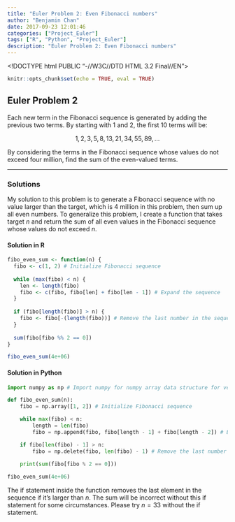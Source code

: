 ```yaml
---
title: "Euler Problem 2: Even Fibonacci numbers"
author: "Benjamin Chan"
date: 2017-09-23 12:01:46
categories: ["Project_Euler"]
tags: ["R", "Python", "Project_Euler"]
description: "Euler Problem 2: Even Fibonacci numbers"
---
```


<!DOCTYPE html PUBLIC "-//W3C//DTD HTML 3.2 Final//EN">
<html>
<head>
<title>Mathedemo</title>
<script type="text/x-mathjax-config">
  MathJax.Hub.Config({tex2jax: {inlineMath: [['$','$'], ['\\(','\\)']]}});
</script>
<script type="text/javascript" async
  src="https://cdnjs.cloudflare.com/ajax/libs/mathjax/2.7.2/MathJax.js?config=TeX-MML-AM_CHTML">
</script>
</head>

```r
knitr::opts_chunk$set(echo = TRUE, eval = TRUE)
```

## Euler Problem 2

Each new term in the Fibonacci sequence is generated by adding the previous two terms. By starting with 1 and 2, the first 10 terms will be:

$$1, 2, 3, 5, 8, 13, 21, 34, 55, 89, ...$$

By considering the terms in the Fibonacci sequence whose values do not exceed four million, find the sum of the even-valued terms.

---

### Solutions

My solution to this problem is to generate a Fibonacci sequence with no value larger than the target, which is 4 million in this problem, then sum up all even numbers. To generalize this problem, I create a function that takes target $n$ and return the sum of all even values in the Fibonacci sequence whose values do not exceed $n$.

#### Solution in R
```r
fibo_even_sum <- function(n) {
  fibo <- c(1, 2) # Initialize Fibonacci sequence
  
  while (max(fibo) < n) {
    len <- length(fibo)
    fibo <- c(fibo, fibo[len] + fibo[len - 1]) # Expand the sequence
  }
  
  if (fibo[length(fibo)] > n) {
    fibo <- fibo[-(length(fibo))] # Remove the last number in the sequence if it's larger than n
  } 
  
  sum(fibo[fibo %% 2 == 0])
}

fibo_even_sum(4e+06)
```

#### Solution in Python
```python
import numpy as np # Import numpy for numpy array data structure for vectorized computation

def fibo_even_sum(n):
    fibo = np.array([1, 2]) # Initialize Fibonacci sequence

    while max(fibo) < n:
        length = len(fibo)
        fibo = np.append(fibo, fibo[length - 1] + fibo[length - 2]) # Expand the sequence

    if fibo[len(fibo) - 1] > n:
        fibo = np.delete(fibo, len(fibo) - 1) # Remove the last number in the sequence if it's larger than n

    print(sum(fibo[fibo % 2 == 0]))
    
fibo_even_sum(4e+06)
```

The if statement inside the function removes the last element in the sequence if it's larger than $n$. The sum will be incorrect without this if statement for some circumstances. Please try $n = 33$ without the if statement.
